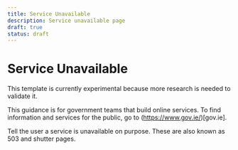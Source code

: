 ```yaml
---
title: Service Unavailable
description: Service unavailable page
draft: true
status: draft
---
```


# Service Unavailable

This template is currently experimental because more research is needed to validate it.

This guidance is for government teams that build online services. To find information and services for the public, go to (https://www.gov.ie/)[gov.ie].

Tell the user a service is unavailable on purpose. These are also known as 503 and shutter pages.

<ServiceUnavailable />
